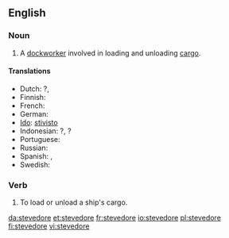 
==English==
{{wikipedia}}

===Noun===
{{en-noun}}

# A [[dockworker]] involved in loading and unloading [[cargo]].

====Translations====
* Dutch: {{t|nl|dokwerker|m}}?, {{t|nl|stuwadoor|m}}
* Finnish: {{t|fi|ahtaaja}}
* French: {{t|fr|stevedore|m}}
* German: {{t|de|Hafenarbeiter|m}}
* [[Ido]]: [[stivisto]]
* Indonesian: {{t|id|buruh kapal}}?, {{t|id|kuli}}?
* Portuguese: {{t|pt|estivador|m}}
* Russian: {{t|ru|грузчик|tr=grúzčik|m}}
* Spanish: {{t|es|estibador|m}}, {{t|es|arrumador|m}}
* Swedish: {{t|sv|stuvare|c}}

===Verb===
{{en-verb|stevedor|ing}}

# {{transitive}} To load or unload a ship's cargo.

[[da:stevedore]]
[[et:stevedore]]
[[fr:stevedore]]
[[io:stevedore]]
[[pl:stevedore]]
[[fi:stevedore]]
[[vi:stevedore]]